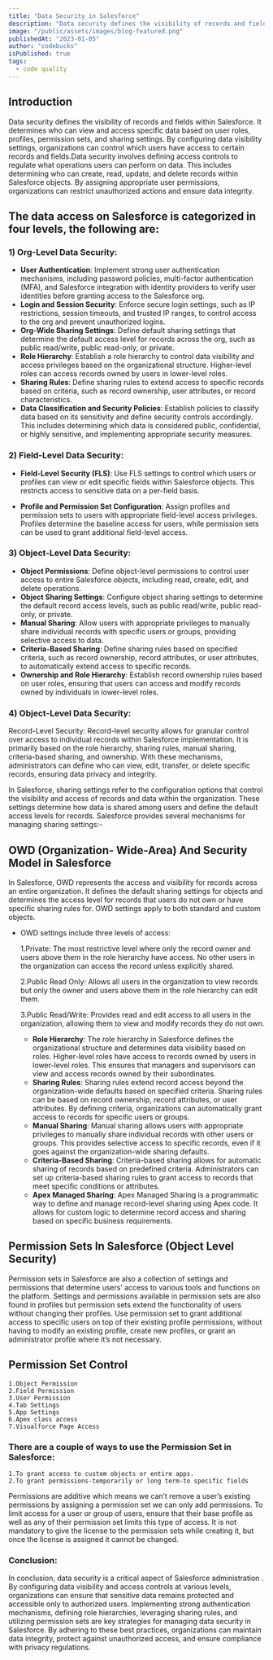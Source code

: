 ```yaml
---
title: "Data Security in Salesforce"
description: "Data security defines the visibility of records and fields within Salesforce. It determines who can view and access specific data based on user roles, profiles, permission sets, and sharing settings. By configuring data visibility settings, organizations can control which users have access to certain records and fields.Data security involves defining access controls to regulate what operations users can perform on data"
image: "/public/assets/images/blog-featured.png"
publishedAt: "2023-01-05"
author: "codebucks"
isPublished: true
tags:
  - code quality
---
```


## Introduction

Data security defines the visibility of records and fields within Salesforce. It determines who can view and access specific data based on user roles, profiles, permission sets, and sharing settings. By configuring data visibility settings, organizations can control which users have access to certain records and fields.Data security involves defining access controls to regulate what operations users can perform on data. This includes determining who can create, read, update, and delete records within Salesforce objects. By assigning appropriate user permissions, organizations can restrict unauthorized actions and ensure data integrity.

## The data access on Salesforce is categorized in four levels, the following are:

### 1) Org-Level Data Security:

- **User Authentication**: Implement strong user authentication mechanisms, including password policies, multi-factor authentication (MFA), and Salesforce integration with identity providers to verify user identities before granting access to the Salesforce org.
- **Login and Session Security**: Enforce secure login settings, such as IP restrictions, session timeouts, and trusted IP ranges, to control access to the org and prevent unauthorized logins.
- **Org-Wide Sharing Settings**: Define default sharing settings that determine the default access level for records across the org, such as public read/write, public read-only, or private.
- **Role Hierarchy**: Establish a role hierarchy to control data visibility and access privileges based on the organizational structure. Higher-level roles can access records owned by users in lower-level roles.
- **Sharing Rules**: Define sharing rules to extend access to specific records based on criteria, such as record ownership, user attributes, or record characteristics.
- **Data Classification and Security Policies**: Establish policies to classify data based on its sensitivity and define security controls accordingly. This includes determining which data is considered public, confidential, or highly sensitive, and implementing appropriate security measures.

### 2) Field-Level Data Security:

- **Field-Level Security (FLS)**: Use FLS settings to control which users or profiles can view or edit specific fields within Salesforce objects. This restricts access to sensitive data on a per-field basis.

- **Profile and Permission Set Configuration**: Assign profiles and permission sets to users with appropriate field-level access privileges. Profiles determine the baseline access for users, while permission sets can be used to grant additional field-level access.

### 3) Object-Level Data Security:

- **Object Permissions**: Define object-level permissions to control user access to entire Salesforce objects, including read, create, edit, and delete operations.
- **Object Sharing Settings**: Configure object sharing settings to determine the default record access levels, such as public read/write, public read-only, or private.
- **Manual Sharing**: Allow users with appropriate privileges to manually share individual records with specific users or groups, providing selective access to data.
- **Criteria-Based Sharing**: Define sharing rules based on specified criteria, such as record ownership, record attributes, or user attributes, to automatically extend access to specific records.
- **Ownership and Role Hierarchy**: Establish record ownership rules based on user roles, ensuring that users can access and modify records owned by individuals in lower-level roles.

### 4) Object-Level Data Security:

Record-Level Security: Record-level security allows for granular control over access to individual records within Salesforce implementation. It is primarily based on the role hierarchy, sharing rules, manual sharing, criteria-based sharing, and ownership. With these mechanisms, administrators can define who can view, edit, transfer, or delete specific records, ensuring data privacy and integrity.

In Salesforce, sharing settings refer to the configuration options that control the visibility and access of records and data within the organization. These settings determine how data is shared among users and define the default access levels for records. Salesforce provides several mechanisms for managing sharing settings:-

## OWD (Organization- Wide-Area) And Security Model in Salesforce

In Salesforce, OWD represents the access and visibility for records across an entire organization.
It defines the default sharing settings for objects and determines the access level for records that users do not own or have specific sharing rules for. OWD settings apply to both standard and custom objects.

- OWD settings include three levels of access:

  1.Private: The most restrictive level where only the record owner and users above them in the role hierarchy have access. No other users in the organization can access the record unless explicitly shared.

  2.Public Read Only: Allows all users in the organization to view records but only the owner and users above them in the role hierarchy can edit them.

  3.Public Read/Write: Provides read and edit access to all users in the organization, allowing them to view and modify records they do not own.

  - **Role Hierarchy**: The role hierarchy in Salesforce defines the organizational structure and determines data visibility based on roles. Higher-level roles have access to records owned by users in lower-level roles. This ensures that managers and supervisors can view and access records owned by their subordinates.
  - **Sharing Rules**: Sharing rules extend record access beyond the organization-wide defaults based on specified criteria. Sharing rules can be based on record ownership, record attributes, or user attributes. By defining criteria, organizations can automatically grant access to records for specific users or groups.
  - **Manual Sharing**: Manual sharing allows users with appropriate privileges to manually share individual records with other users or groups. This provides selective access to specific records, even if it goes against the organization-wide sharing defaults.
  - **Criteria-Based Sharing**: Criteria-based sharing allows for automatic sharing of records based on predefined criteria. Administrators can set up criteria-based sharing rules to grant access to records that meet specific conditions or attributes.
  - **Apex Managed Sharing**: Apex Managed Sharing is a programmatic way to define and manage record-level sharing using Apex code. It allows for custom logic to determine record access and sharing based on specific business requirements.

## Permission Sets In Salesforce (Object Level Security)

Permission sets in Salesforce are also a collection of settings and permissions that determine users’ access to various tools and functions on the platform.
Settings and permissions available in permission sets are also found in profiles but permission sets extend the functionality of users without changing their profiles.
Use permission set to grant additional access to specific users on top of their existing profile permissions, without having to modify an existing profile, create new profiles, or grant an administrator profile where it’s not necessary.

## Permission Set Control

    1.Object Permission
    2.Field Permission
    3.User Permission
    4.Tab Settings
    5.App Settings
    6.Apex class access
    7.Visualforce Page Access

### There are a couple of ways to use the Permission Set in Salesforce:

    1.To grant access to custom objects or entire apps.
    2.To grant permissions-temporarily or long term-to specific fields

Permissions are additive which means we can’t remove a user’s existing permissions by assigning a permission set we can only add permissions.
To limit access for a user or group of users, ensure that their base profile as well as any of their permission set limits this type of access.
It is not mandatory to give the license to the permission sets while creating it, but once the license is assigned it cannot be changed.

### Conclusion:

In conclusion, data security is a critical aspect of Salesforce administration . By configuring data visibility and access controls at various levels, organizations can ensure that sensitive data remains protected and accessible only to authorized users. Implementing strong authentication mechanisms, defining role hierarchies, leveraging sharing rules, and utilizing permission sets are key strategies for managing data security in Salesforce. By adhering to these best practices, organizations can maintain data integrity, protect against unauthorized access, and ensure compliance with privacy regulations.
